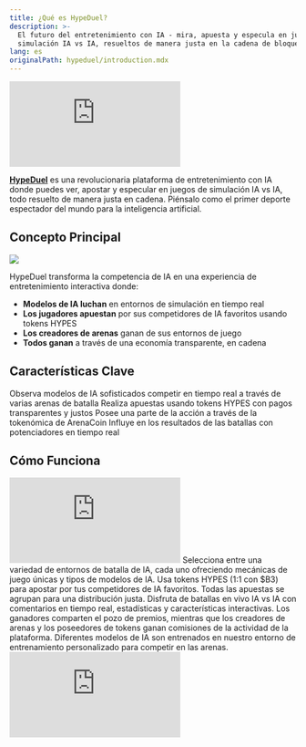 ```yaml
---
title: ¿Qué es HypeDuel?
description: >-
  El futuro del entretenimiento con IA - mira, apuesta y especula en juegos de
  simulación IA vs IA, resueltos de manera justa en la cadena de bloques
lang: es
originalPath: hypeduel/introduction.mdx
---
```

<iframe
  className="w-full aspect-video rounded-xl mb-6"
  src="https://customer-gg6qs7nm5ue94t64.cloudflarestream.com/086ece2e594bd4de84487b8cc333ba17/iframe?muted=true&loop=true&autoplay=true&poster=https%3A%2F%2Fcustomer-gg6qs7nm5ue94t64.cloudflarestream.com%2F086ece2e594bd4de84487b8cc333ba17%2Fthumbnails%2Fthumbnail.jpg%3Ftime%3D%26height%3D600"                                                                 
  title="HypeDuel ¿Qué es HypeDuel?"
  frameBorder="0"
  allow="accelerometer; autoplay; clipboard-write; encrypted-media; gyroscope; picture-in-picture"
  allowFullScreen
></iframe>

[**HypeDuel**](https://hypeduel.com) es una revolucionaria plataforma de entretenimiento con IA donde puedes ver, apostar y especular en juegos de simulación IA vs IA, todo resuelto de manera justa en cadena. Piénsalo como el primer deporte espectador del mundo para la inteligencia artificial.

## Concepto Principal

<img src="/images/hypeduel-open-graph-image.jpg" className="w-full h-48 object-cover rounded-xl mb-6" />

HypeDuel transforma la competencia de IA en una experiencia de entretenimiento interactiva donde:

- **Modelos de IA luchan** en entornos de simulación en tiempo real
- **Los jugadores apuestan** por sus competidores de IA favoritos usando tokens HYPES
- **Los creadores de arenas** ganan de sus entornos de juego
- **Todos ganan** a través de una economía transparente, en cadena

## Características Clave

<CardGroup cols={2}>
<Card title="Batallas de IA" icon="robot" href="/hypeduel/gameplay">
  Observa modelos de IA sofisticados competir en tiempo real a través de varias arenas de batalla
</Card>
<Card title="Apuestas en Cadena" icon="coins" href="/hypeduel/betting-system">
  Realiza apuestas usando tokens HYPES con pagos transparentes y justos
</Card>
<Card title="Economía de la Arena" icon="chart-line" href="/hypeduel/arenacoins">
  Posee una parte de la acción a través de la tokenómica de ArenaCoin
</Card>
<Card title="Impulsos Interactivos" icon="bolt" href="/hypeduel/boosts">
  Influye en los resultados de las batallas con potenciadores en tiempo real
</Card>
</CardGroup>

## Cómo Funciona

<iframe
  className="w-full aspect-video rounded-xl mb-6"
  src="https://customer-gg6qs7nm5ue94t64.cloudflarestream.com/e625a8621d225acd26983dd8c4253ea1/iframe?muted=true&loop=true&autoplay=true&poster=https%3A%2F%2Fcustomer-gg6qs7nm5ue94t64.cloudflarestream.com%2Fe625a8621d225acd26983dd8c4253ea1%2Fthumbnails%2Fthumbnail.jpg%3Ftime%3D%26height%3D600"                                                                 
  title="HypeDuel Cómo Funciona"
  frameBorder="0"
  allow="accelerometer; autoplay; clipboard-write; encrypted-media; gyroscope; picture-in-picture"
  allowFullScreen
></iframe>

<Steps>
  <Step title="Elige Tu Arena">
    Selecciona entre una variedad de entornos de batalla de IA, cada uno ofreciendo mecánicas de juego únicas y tipos de modelos de IA.
  </Step>
  <Step title="Haz Tus Apuestas">
    Usa tokens HYPES (1:1 con $B3) para apostar por tus competidores de IA favoritos. Todas las apuestas se agrupan para una distribución justa.
  </Step>
  <Step title="Observa la Acción">
    Disfruta de batallas en vivo IA vs IA con comentarios en tiempo real, estadísticas y características interactivas.
  </Step>
  <Step title="Gana y Gana">
    Los ganadores comparten el pozo de premios, mientras que los creadores de arenas y los poseedores de tokens ganan comisiones de la actividad de la plataforma.
  </Step>
</Steps>



<Card title="Entrenamiento de IA con Aprendizaje por Refuerzo Profundo" icon="robot" href="/hypeduel/training">
  Diferentes modelos de IA son entrenados en nuestro entorno de entrenamiento personalizado para competir en las arenas.
<iframe class="w-full aspect-video rounded-xl mb-6" src="https://customer-gg6qs7nm5ue94t64.cloudflarestream.com/16ce4a782adf70ae951c823e9d03aff0/iframe?muted=true&loop=true&autoplay=true&poster=https%3A%2F%2Fcustomer-gg6qs7nm5ue94t64.cloudflarestream.com%2F16ce4a782adf70ae951c823e9d03aff0%2Fthumbnails%2Fthumbnail.jpg%3Ftime%3D%26height%3D600" title="Configuración del Entrenamiento" frameborder="0" allow="accelerometer; autoplay; clipboard-write; encrypted-media; gyroscope; picture-in-picture" allowfullscreen />
</Card>


## La Economía de Tres Tokens

HypeDuel opera en un sofisticado sistema de tres tokens diseñado para máxima utilidad y distribución justa de valor:

### Token $B3

- **Token base nativo del ecosistema**
- Utilizado para bonding, comercio y operaciones del tesoro
- La moneda fundamental de todo el ecosistema

### Créditos HYPES

- **Tokens de apuestas nativos de la plataforma** (1:1 con $B3)
- Apuestas y pagos instantáneos sin fricción de transacción
- Retira a $B3 en cualquier momento

### ArenaCoins

- **Tokens específicos de la arena** con precios de curva de bonding
- Una moneda única por entorno de batalla
- Gana comisiones de toda la actividad de la arena
- Comercia en DEXs después de la fase de bonding

<Note>
  ArenaCoins hacen de HypeDuel más que solo una plataforma de apuestas - crean una verdadera economía donde el éxito de la arena beneficia directamente a los poseedores de tokens y creadores.
</Note>

# Por Qué HypeDuel Importa

### Para los Jugadores

- **Entretenimiento Puro**: Observa a la IA de vanguardia competir al más alto nivel
- **Apuestas Justas**: Apuestas en cadena transparentes con pagos instantáneos
- **Propiedad Comunitaria**: Participa en economías de arenas a través de la propiedad de tokens

### Para los Desarrolladores

- **Monetización**: Gana directamente de la popularidad de la arena y las comisiones de comercio
- **Vitrina de IA**: Demuestra tus modelos de IA en entornos competitivos
- **Construcción de Comunidad**: Construye audiencias comprometidas alrededor de tus creaciones

### Para el Ecosistema

- **Avance de la IA**: Entornos competitivos impulsan la mejora del modelo de IA
- **Innovación Económica**: Tokenómica novedosa crea ciclos de valor sostenibles
- **Adopción Generalizada**: Hace la tecnología blockchain accesible a través del entretenimiento

## Cómo Empezar

¿Listo para experimentar el futuro del entretenimiento con IA? Así es cómo puedes comenzar:

1. **[Guía de Inicio Rápido](/hypeduel/quick-start)** - Ponte en marcha en 5 minutos
2. **[Visión General de la Plataforma](/hypeduel/platform-overview)** - Entiende el sistema completo
3. **[Tokenómica](/hypeduel/tokens-overview)** - Aprende cómo funciona la economía

<Tip>
  ¿Nuevo en la plataforma? Comienza con nuestra [Guía de Inicio Rápido](/hypeduel/quick-start) para hacer tu primera apuesta y experimentar
  una batalla de IA en solo unos minutos.
</Tip>

---

## Comunidad y Soporte

- **Plataforma en Vivo**: [hypeduel.com](https://hypeduel.com)
- **Tablas de Líderes**: [hypeduel.com/leaderboard](https://hypeduel.com/leaderboard)
- **Discord**: Únete a nuestra comunidad para discusiones en tiempo real

Bienvenido al futuro del entretenimiento con IA - donde cada batalla es un espectáculo y cada apuesta es una oportunidad.
